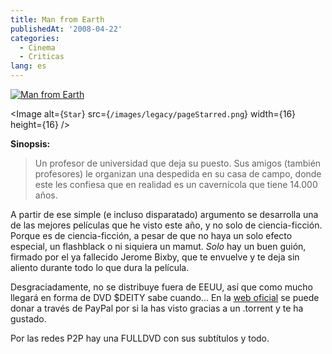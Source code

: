 ```yaml
---
title: Man from Earth
publishedAt: '2008-04-22'
categories:
  - Cinema
  - Criticas
lang: es
---
```


[![Man from Earth](/images/legacy/manfromearth.jpg)](http://imdb.com/title/tt0756683/)

<Image
  alt={`Star`}
  src={`/images/legacy/pageStarred.png`}
  width={16}
  height={16}
/>

**Sinopsis:**

> Un profesor de universidad que deja su puesto. Sus amigos (también profesores) le organizan una despedida en su casa de campo, donde este les confiesa que en realidad es un cavernícola que tiene 14.000 años.

A partir de ese simple (e incluso disparatado) argumento se desarrolla una de las mejores películas que he visto este año, y no solo de ciencia-ficción. Porque es de ciencia-ficción, a pesar de que no haya un solo efecto especial, un flashblack o ni siquiera un mamut. _Solo_ hay un buen guión, firmado por el ya fallecido Jerome Bixby, que te envuelve y te deja sin aliento durante todo lo que dura la película.

Desgraciadamente, no se distribuye fuera de EEUU, así que como mucho llegará en forma de DVD $DEITY sabe cuando... En la [web oficial](http://www.manfromearth.com/) se puede donar a través de PayPal por si la has visto gracias a un .torrent y te ha gustado.

Por las redes P2P hay una FULLDVD con sus subtítulos y todo.
